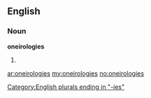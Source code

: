 ==English==

===Noun===
'''oneirologies'''

# {{plural of|[[oneirology]]}}

[[Category:English plurals ending in "-ies"]]

[[ar:oneirologies]]
[[my:oneirologies]]
[[no:oneirologies]]
